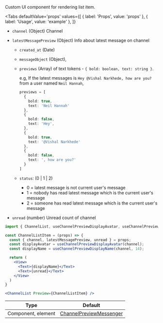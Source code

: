 Custom UI component for rendering list item.

<Tabs
  defaultValue='props'
  values={[
    { label: 'Props', value: 'props' },
    { label: 'Usage', value: 'example' },
  ]}
>
<TabItem value='props'>

- `channel` (Object) Channel
- `latestMessagePreview` (Object) Info about latest message on channel
    - `created_at` (Date)
    - `messageObject` (Object),
    - `previews` (Array) of text tokens - `{ bold: boolean, text: string }`. 

      e.g, If the latest messages is `Hey @Vishal Narkhede, how are you?` from a user named `Neil Hannah`,
      
      ```ts
      previews = [
        {
          bold: true,
          text: 'Neil Hannah'
        },
        {
          bold: false,
          text: 'Hey',
        },
        {
          bold: true,
          text: '@Vishal Narkhede'
        },
        {
          bold: false,
          text: ', how are you?'
        }
      ]
      ```
    - `status`: (0 | 1 | 2)
      - 0 = latest message is not current user's message
      - 1 = nobody has read latest message which is the current user's message
      - 2 = someone has read latest message which is the current user's message

- `unread` (number) Unread count of channel

</TabItem>
<TabItem value='example'>

```jsx
import { ChannelList, useChannelPreviewDisplayAvatar, useChannelPreviewDisplayName } from 'stream-chat-react-native';

const ChannelListItem = (props) => {
  const { channel, latestMessagePreview, unread } = props;
  const displayAvatar = useChannelPreviewDisplayAvatar(channel);
  const displayName = useChannelPreviewDisplayName(channel, 14);

  return (
    <View>
      <Text>{displayName}</Text>
      <Text>{unread}</Text>
    </View>
  )
}

<ChannelList Preview={ChannelListItem} />
```

</TabItem>
</Tabs>


<!-- TODO: Change to new docs -->
| Type | Default |
| - | - |
| Component, element | [ChannelPreviewMessenger](/reactnative/ui-components/channel-preview-messenger) |
